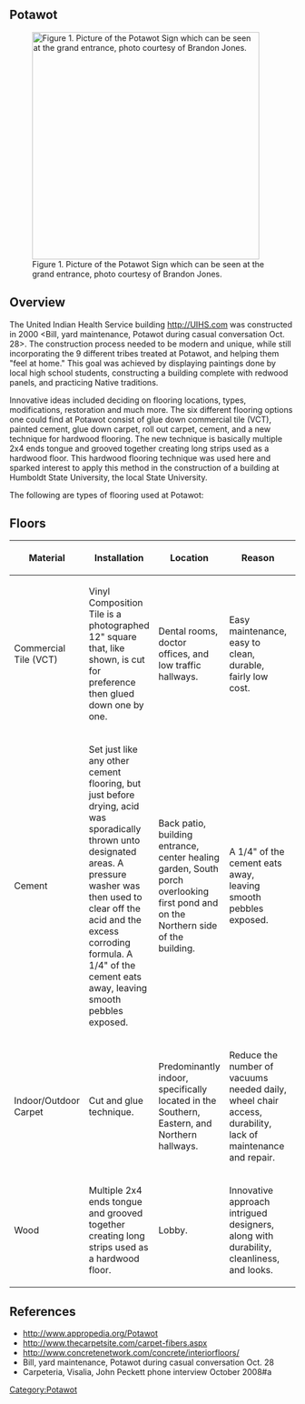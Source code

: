 {{TOCright}}

== Potawot ==
[[Image:Potawotsign.jpg|thumb|400px|left|Figure 1. Picture of the Potawot Sign which can be seen at the grand entrance, photo courtesy of Brandon Jones.]]

== Overview ==
The United Indian Health Service building http://UIHS.com was constructed in 2000 <Bill, yard maintenance, Potawot during casual conversation Oct. 28>. The construction process needed to be modern and unique, while still incorporating the 9 different tribes treated at Potawot, and helping them "feel at home."  This goal was achieved by displaying paintings done by local high school students, constructing a building complete with redwood panels, and practicing Native traditions. 

Innovative ideas included deciding on flooring locations, types, modifications, restoration and much more.  The six different flooring options one could find at Potawot consist of glue down commercial tile (VCT), painted cement, glue down carpet, roll out carpet, cement, and a new technique for hardwood flooring.  The new technique is basically multiple 2x4 ends tongue and grooved together creating long strips used as a hardwood floor.  This hardwood flooring technique was used here and sparked interest to apply this method in the construction of a building at Humboldt State University, the local State University.

The following are types of flooring used at Potawot:

== Floors ==
{| class="wikitable"
|-
! Material 
! Installation
! Location
! Reason
! Picture
|-
| Commercial Tile (VCT)
| Vinyl Composition Tile is a photographed 12" square that, like shown, is cut for preference then glued down one by one.
| Dental rooms, doctor offices, and low traffic hallways.
| Easy maintenance, easy to clean, durable, fairly low cost.
| [[Image:VCT.jpg|thumb|100px]]
|-
| Cement 
| Set just like any other cement flooring, but just before drying, acid was sporadically thrown unto designated areas.  A pressure washer was then used to clear off the acid and the excess corroding formula.  A 1/4" of the cement eats away, leaving smooth pebbles exposed.
| Back patio, building entrance, center healing garden, South porch overlooking first pond and on the Northern side of the building.
| A 1/4" of the cement eats away, leaving smooth pebbles exposed.
| [[Image:Cementfloors.jpg|thumb|100px]]
|-
| Indoor/Outdoor Carpet
| Cut and glue technique. 
| Predominantly indoor, specifically located in the Southern, Eastern, and Northern hallways.
| Reduce the number of vacuums needed daily, wheel chair access, durability, lack of maintenance and repair.
| [[Image:bluegreencarpet.jpg|thumb|100px]]
|-
| Wood
| Multiple 2x4 ends tongue and grooved together creating long strips used as a hardwood floor.
| Lobby.
| Innovative approach intrigued designers, along with durability, cleanliness, and looks.
| [[Image:Shinyfloors.jpg|thumb|100px]]
|}

== References ==
<references/>
*http://www.appropedia.org/Potawot
*http://www.thecarpetsite.com/carpet-fibers.aspx
*http://www.concretenetwork.com/concrete/interiorfloors/
*Bill, yard maintenance, Potawot during casual conversation Oct. 28
*Carpeteria, Visalia, John Peckett phone interview October 2008#a

[[Category:Potawot]]